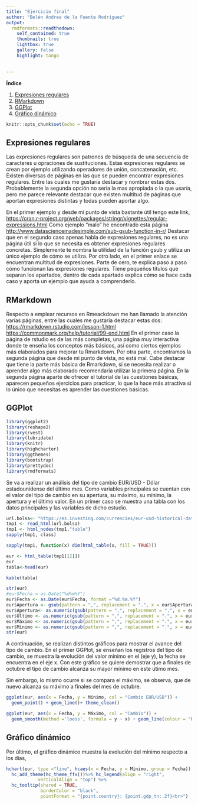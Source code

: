 ```yaml
---
title: "Ejercicio final"
author: "Belén Andrea de la Fuente Rodríguez"
output: 
  rmdformats::readthedown:
    self_contained: true
    thumbnails: true
    lightbox: true
    gallery: false
    highlight: tango

  
---
```

**Índice** 

1. [Expresiones regulares](#id1)
2. [RMarkdown](#id2)
3. [GGPlot](#id3)
4. [Gráfico dinámico](#id3)


```r
knitr::opts_chunk$set(echo = TRUE)
```

## Expresiones regulares<a name="id1"></a>

Las expresiones regulares son patrones de búsqueda de una secuencia de caracteres u opraciones de sustituciones. Estas expresiones regulares se crean por ejemplo utilizando operadores de unión, concatenación, etc. Existen diversas de páginas en las que se pueden encontrar expresiones regulares.
Entre las cuales me gustaría destacar y nombrar estas dos. Probablemente la segunda opción no sería la mas apropiada o la que usaría, pero me parece relevante destacar que existen multitud de páginas que aportan expresiones distintas y todas pueden aportar algo.

En el primer ejemplo y desde mi punto de vista bastante útil tengo este link, <https://cran.r-project.org/web/packages/stringr/vignettes/regular-expressions.html>
Como ejemplo "malo" he encontrado esta página <http://www.datasciencemadesimple.com/sub-gsub-function-in-r/> 
Destacar que en el segundo caso apenas habla de expresiones regulares, no es una página útil si lo que se necesita es obtener expresiones regulares concretas. Simplemente te nombra la utilidad de la función gsub y utiliza un único ejemplo de cómo se utiliza. Por otro lado, en el primer enlace se encuentran multitud de expresiones. Parte de cero, te explica paso a paso cómo funcionan las expresiones regulares. Tiene pequeños títulos que separan los apartados, dentro de cada apartado explica cómo se hace cada caso y aporta un ejemplo que ayuda a comprenderlo.


## RMarkdown<a name="id2"></a>

Respecto a emplear recursos en Rmeackdown me han llamado la atención varias páginas, entre las cuales me gustaría destacar estas dos: 
<https://rmarkdown.rstudio.com/lesson-1.html>
<https://commonmark.org/help/tutorial/99-end.html>
En el primer caso la página de rstudio es de las más completas, una página muy interactiva donde te enseña los conceptos más básicos, así como ciertos ejemplos más elaborados para mejorar tu Rmarkdown. Por otra parte, encontramos la segunda página que desde mi punto de vista, no está mal. Cabe destacar que tiene la parte más básica de Rmarkdown, si se necesita realizar o aprender algo más elaborado recomendaría utilizar la primera página. En la segunda página aparte de ofrecer el tutorial de las cuestiones básicas, aparecen pequeños ejercicios para practicar, lo que la hace más atractiva si lo único que necesitas es aprender las cuestiones básicas. 


## GGPlot<a name="id3"></a>


```r
library(ggplot2)
library(reshape2)
library(rvest)
library(lubridate)
library(knitr)
library(highcharter)
library(ggthemes)
library(bootstrap)
library(prettydoc)
library(rmdformats)


```

Se va a realizar un análisis del tipo de cambio EUR/USD - Dólar estadounidense del último mes. Como variables principales se cuentan con el valor del tipo de cambio en su apertura, su máximo, su mínimo, la apertura y el último valor. 
En un primer caso se muestra una tabla con los datos principales y las variables de dicho estudio.

```r

url.bolsa<- "https://es.investing.com/currencies/eur-usd-historical-data"
tmp1 <- read_html(url.bolsa)
tmp1 <- html_nodes(tmp1,"table")
sapply(tmp1, class)

sapply(tmp1, function(x) dim(html_table(x, fill = TRUE)))

eur <- html_table(tmp1[[2]])
eur
tabla<-head(eur)
``` 

```r
kable(tabla)
```


```r
str(eur)
#eur$Fecha = as.Date("%d%m%Y")
eur$Fecha <- as.Date(eur$Fecha, format ="%d.%m.%Y")
eur$Apertura <- gsub(pattern = ",", replacement = ".", x = eur$Apertura)
eur$Apertura<- as.numeric(gsub(pattern = ",", replacement = ".", x = eur$Apertura))
eur$Último <- as.numeric(gsub(pattern = ",", replacement = ".", x = eur$Último))
eur$Máximo <- as.numeric(gsub(pattern = ",", replacement = ".", x = eur$Máximo))
eur$Mínimo <- as.numeric(gsub(pattern = ",", replacement = ".", x = eur$Mínimo))
str(eur)

```

A continuación, se realizan distintos gráficos para mostrar el avance del tipo de cambio. En el primer GGPlot, se enseñan los registros del tipo de cambio, se muestra la evolución del valor mínimo en el (eje y), la fecha se encuentra en el eje x. Con este gráfico se quiere demostrar que a finales de octubre el tipo de cambio alcanza su mayor mínimo en este útimo mes.

Sin embargo, lo mismo ocurre si se compara el máximo, se observa, que de nuevo alcanza su máximo a finales del mes de octubre. 


```r

ggplot(eur, aes(x = Fecha, y = Mínimo, col = "Cambio EUR/USD")) +
  geom_point() + geom_line()+ theme_clean()

ggplot(eur, aes(x = Fecha, y = Máximo, col = "Cambio")) +
  geom_smooth(method ='loess', formula = y ~ x) + geom_line(colour = "blue")+ theme_clean() 
```

## Gráfico dinámico<a name="id3"></a>


Por último, el gráfico dinámico muestra la evolución del mínimo respecto a los días, 
```r

hchart(eur, type ="line", hcaes(x = Fecha, y = Mínimo, group = Fecha)) %>% 
  hc_add_theme(hc_theme_ffx())%>% hc_legend(align = "right", 
            verticalAlign = "top") %>%
  hc_tooltip(shared = TRUE,
             borderColor = "black",
             pointFormat = "{point.country}: {point.gdp_tn:.2f}<br>")

```




